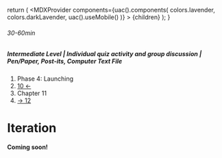 
  return (
    <MDXProvider
      components={uac().components(
        colors.lavender,
        colors.darkLavender,
        uac().useMobile()
      )}
    >
      {children}
    </MDXProvider>
  );
}

[comment]: # "↓↓↓ Editable ↓↓↓"

###### 30-60min

##### Intermediate Level | Individual quiz activity and group discussion | Pen/Paper, Post-its, Computer Text File

1. Phase 4: Launching
2. [10 ←](/launching/10)
3. Chapter 11
4. [→ 12](/future/12)

# Iteration

**Coming soon!**
